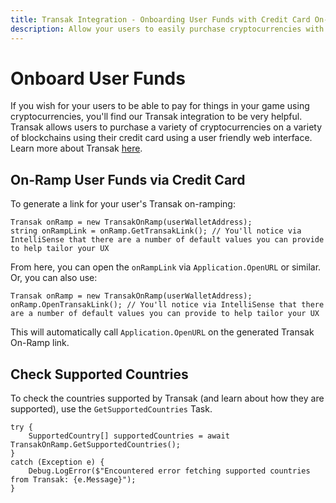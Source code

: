 ```yaml
---
title: Transak Integration - Onboarding User Funds with Credit Card On-Ramp
description: Allow your users to easily purchase cryptocurrencies with their credit card through the Transak integration in your game.
---
```


# Onboard User Funds

If you wish for your users to be able to pay for things in your game using cryptocurrencies, you'll find our Transak integration to be very helpful.
Transak allows users to purchase a variety of cryptocurrencies on a variety of blockchains using their credit card using a user friendly web interface. Learn more about Transak [here](https://transak.com/).

## On-Ramp User Funds via Credit Card

To generate a link for your user's Transak on-ramping:

```
Transak onRamp = new TransakOnRamp(userWalletAddress);
string onRampLink = onRamp.GetTransakLink(); // You'll notice via IntelliSense that there are a number of default values you can provide to help tailor your UX
```

From here, you can open the `onRampLink` via `Application.OpenURL` or similar. Or, you can also use:

```
Transak onRamp = new TransakOnRamp(userWalletAddress);
onRamp.OpenTransakLink(); // You'll notice via IntelliSense that there are a number of default values you can provide to help tailor your UX
```

This will automatically call `Application.OpenURL` on the generated Transak On-Ramp link.

## Check Supported Countries

To check the countries supported by Transak (and learn about how they are supported), use the `GetSupportedCountries` Task.

```
try {
    SupportedCountry[] supportedCountries = await TransakOnRamp.GetSupportedCountries();
}
catch (Exception e) {
    Debug.LogError($"Encountered error fetching supported countries from Transak: {e.Message}");
}
```